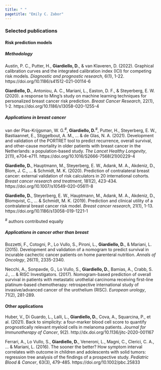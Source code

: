```yaml
---
title: " "
pagetitle: "Emily C. Zabor"
---
```


<link rel="stylesheet" href="styles.css" type="text/css">

<link rel="stylesheet" href="https://cdn.jsdelivr.net/gh/jpswalsh/academicons@1/css/academicons.min.css">

### Selected publications  
  
  
  
#### Risk prediction models   
  
  
##### Methodology 
  
Austin, P. C., Putter, H., **Giardiello, D.**, & van Klaveren, D. (2022). Graphical calibration curves and the integrated calibration index (ICI) for competing risk models. *Diagnostic and prognostic research*, 6(1), 1-22. https://doi.org/10.1186/s41512-021-00114-6   

**Giardiello, D.**, Antoniou, A. C., Mariani, L., Easton, D. F., & Steyerberg, E. W. (2020). a response to Ming’s study on machine learning techniques for personalized breast cancer risk prediction. *Breast Cancer Research*, 22(1), 1-2.  https://doi.org/10.1186/s13058-020-1255-4   

##### Applications in breast cancer  

van der Plas-Krijgsman, W. G.^#^, **Giardiello, D.**^#^, Putter, H., Steyerberg, E. W., Bastiaannet, E., Stiggelbout, A. M., ... & de Glas, N. A. (2021). Development and validation of the PORTRET tool to predict recurrence, overall survival, and other-cause mortality in older patients with breast cancer in the Netherlands: a population-based study. *The Lancet Healthy Longevity*, 2(11), e704-e711. https://doi.org/10.1016/S2666-7568(21)00229-4   

**Giardiello, D.**, Hauptmann, M., Steyerberg, E. W., Adank, M. A., Akdeniz, D., Blom, J. C., ... & Schmidt, M. K. (2020). Prediction of contralateral breast cancer: external validation of risk calculators in 20 international cohorts. *Breast cancer research and treatment*, 181(2), 423-434. https://doi.org/10.1007/s10549-020-05611-8  

**Giardiello, D.**, Steyerberg, E. W., Hauptmann, M., Adank, M. A., Akdeniz, D., Blomqvist, C., ... & Schmidt, M. K. (2019). Prediction and clinical utility of a contralateral breast cancer risk model. *Breast cancer research*, 21(1), 1-13. https://doi.org/10.1186/s13058-019-1221-1    

^#^ authors contributed equally


##### Applications in cancer other than breast

Bozzetti, F., Cotogni, P., Lo Vullo, S., Pironi, L., **Giardiello, D.**, & Mariani, L. (2015). Development and validation of a nomogram to predict survival in incurable cachectic cancer patients on home parenteral nutrition. *Annals of Oncology*, 26(11), 2335-2340.  

Necchi, A., Sonpavde, G., Lo Vullo, S., **Giardiello, D.**, Bamias, A., Crabb, S. J., ... & RISC Investigators. (2017). Nomogram-based prediction of overall survival in patients with metastatic urothelial carcinoma receiving first-line platinum-based chemotherapy: retrospective international study of invasive/advanced cancer of the urothelium (RISC). *European urology*, 71(2), 281-289. 


#### Other applications  

Huber, V., Di Guardo, L., Lalli, L., **Giardiello, D.**, Cova, A., Squarcina, P., et al. (2021). Back to simplicity: a four-marker blood cell score to quantify prognostically relevant myeloid cells in melanoma patients. *Journal for Immunotherapy of Cancer*, 9(2). http://dx.doi.org/10.1136/jitc-2020-001167       

Ferrari, A., Lo Vullo, S., **Giardiello, D.**, Veneroni, L., Magni, C., Clerici, C. A., ... & Mariani, L. (2016). The sooner the better? How symptom interval correlates with outcome in children and adolescents with solid tumors: regression tree analysis of the findings of a prospective study. *Pediatric Blood & Cancer*, 63(3), 479-485. https://doi.org/10.1002/pbc.25833  





